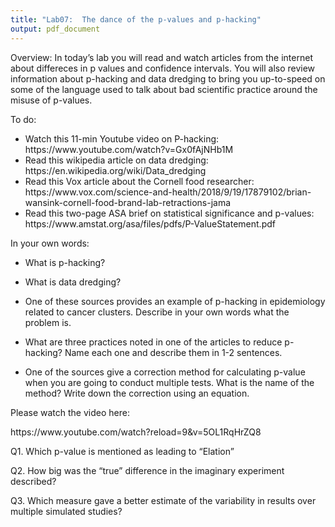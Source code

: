 ```yaml
---
title: "Lab07:  The dance of the p-values and p-hacking"
output: pdf_document
---
```


Overview: In today's lab you will read and watch articles from the internet about differeces in p values and confidence intervals.
You will also review information about p-hacking and data dredging to bring you up-to-speed on some of the language
used to talk about bad scientific practice around the misuse of p-values. 

To do: 

- Watch this 11-min Youtube video on P-hacking: https://www.youtube.com/watch?v=Gx0fAjNHb1M
- Read this wikipedia article on data dredging: https://en.wikipedia.org/wiki/Data_dredging
- Read this Vox article about the Cornell food researcher: https://www.vox.com/science-and-health/2018/9/19/17879102/brian-wansink-cornell-food-brand-lab-retractions-jama
- Read this two-page ASA brief on statistical significance and p-values: https://www.amstat.org/asa/files/pdfs/P-ValueStatement.pdf

In your own words: 

- What is p-hacking?

<YOUR ANSWER HERE>

- What is data dredging?

<YOUR ANSWER HERE>

- One of these sources provides an example of p-hacking in epidemiology related 
to cancer clusters. Describe in your own words what the problem is.

<YOUR ANSWER HERE>

- What are three practices noted in one of the articles to reduce p-hacking? Name each one
and describe them in 1-2 sentences.

<YOUR ANSWER HERE>

- One of the sources give a correction method for calculating p-value when you are 
going to conduct multiple tests. What is the name of the method? Write down the 
correction using an equation.

<YOUR ANSWER HERE>



Please watch the video here:

https://www.youtube.com/watch?reload=9&v=5OL1RqHrZQ8


Q1. Which p-value is mentioned as leading to “Elation”

<YOUR ANSWER HERE>




Q2. How big was the “true” difference in the imaginary experiment described?


<YOUR ANSWER HERE>



Q3. Which measure gave a better estimate of the variability in results over multiple simulated studies?

<YOUR ANSWER HERE>



